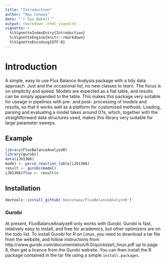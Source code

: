 ```yaml
---
title: "Introduction"
author: "Max Conway"
date: "`r Sys.Date()`"
output: rmarkdown::html_vignette
vignette: >
  %\VignetteIndexEntry{Introduction}
  %\VignetteEngine{knitr::rmarkdown}
  %\VignetteEncoding{UTF-8}
---
```


# Introduction
A simple, easy to use Flux Balance Analysis package with a tidy data approach. Just \code{data_frames} and the occasional list, no new classes to learn. The focus is on simplicity and speed. Models are expected as a flat table, and results can be simply appended to the table. This makes this package very suitable for useage in pipelines with pre- and post- processing of models and results, so that it works well as a platform for customized methods. Loading, parsing and evaluating a model takes around 0.1s, which, together with the straightforward data structures used, makes this library very suitable for large parameter sweeps.

## Example
```r
library(FluxBalanceAnalyzeR)
library(gurobi)
data(iJO1366)
model <- parse_reaction_table(iJO1366)
result <- gurobi(model)
iJO1366$flux <- result$x
```

## Installation
```r
devtools::install_github('maxconway/FluxBalanceAnalyzeR')
```

### Gurobi
At present, FluxBalanceAnalyzeR only works with Gurobi. Gurobi is fast, relatively easy to install, and free for academics, but other optimizers are on the todo list.
To install Gurobi for R on Linux, you need to download a tar file from the website, and follow instructions from http://www.gurobi.com/documentation/6.0/quickstart_linux.pdf up to page 8, then get a licence from the Gurobi website. 
You can then install the R package contained in the tar file using a simple `install.packages`.


